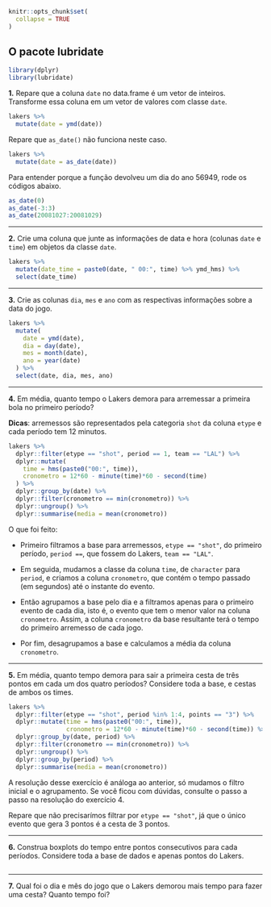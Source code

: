 ```r
knitr::opts_chunk$set(
  collapse = TRUE
)
```

## O pacote lubridate

```r
library(dplyr)
library(lubridate)
```


**1.** Repare que a coluna `date` no data.frame é um vetor de inteiros. Transforme essa coluna em um vetor de valores com classe `date`.

```r
lakers %>% 
  mutate(date = ymd(date))
```

Repare que `as_date()` não funciona neste caso.

```r
lakers %>%
  mutate(date = as_date(date))
```

Para entender porque a função devolveu um dia do ano 56949, rode os códigos abaixo.

```r
as_date(0)
as_date(-3:3)
as_date(20081027:20081029)
```

---

**2.** Crie uma coluna que junte as informações de data e hora (colunas `date` e `time`) em objetos da classe `date`.

```r
lakers %>% 
  mutate(date_time = paste0(date, " 00:", time) %>% ymd_hms) %>% 
  select(date_time)
```

---

**3.** Crie as colunas `dia`, `mes` e `ano` com as respectivas informações sobre a data do jogo.

```r
lakers %>%
  mutate(
    date = ymd(date),
    dia = day(date),
    mes = month(date),
    ano = year(date)
  ) %>% 
  select(date, dia, mes, ano)
```

---

**4.** Em média, quanto tempo o Lakers demora para arremessar a primeira bola no primeiro período?

**Dicas**: arremessos são representados pela categoria `shot` da coluna `etype` e cada período tem 12 minutos.


```r
lakers %>% 
  dplyr::filter(etype == "shot", period == 1, team == "LAL") %>% 
  dplyr::mutate(
    time = hms(paste0("00:", time)),
    cronometro = 12*60 - minute(time)*60 - second(time)
  ) %>% 
  dplyr::group_by(date) %>% 
  dplyr::filter(cronometro == min(cronometro)) %>% 
  dplyr::ungroup() %>% 
  dplyr::summarise(media = mean(cronometro))
```

O que foi feito:

- Primeiro filtramos a base para arremessos, `etype == "shot"`, do primeiro período, `period == `, que fossem do Lakers, `team == "LAL"`. 

- Em seguida, mudamos a classe da coluna `time`, de `character` para `period`, e criamos a coluna `cronometro`, que contém o tempo passado (em segundos) até o instante do evento.

- Então agrupamos a base pelo dia e a filtramos apenas para o primeiro evento de cada dia, isto é, o evento que tem o menor valor na coluna `cronometro`. Assim, a coluna `cronometro` da base resultante terá o tempo do primeiro arremesso de cada jogo.

- Por fim, desagrupamos a base e calculamos a média da coluna `cronometro`.

---

**5.** Em média, quanto tempo demora para sair a primeira cesta de três pontos em cada um dos quatro períodos? Considere toda a base, e cestas de ambos os times.

```r
lakers %>% 
  dplyr::filter(etype == "shot", period %in% 1:4, points == "3") %>% 
  dplyr::mutate(time = hms(paste0("00:", time)),
                cronometro = 12*60 - minute(time)*60 - second(time)) %>% 
  dplyr::group_by(date, period) %>% 
  dplyr::filter(cronometro == min(cronometro)) %>% 
  dplyr::ungroup() %>%
  dplyr::group_by(period) %>% 
  dplyr::summarise(media = mean(cronometro))
```

A resolução desse exercício é análoga ao anterior, só mudamos o filtro inicial e o agrupamento. Se você ficou com dúvidas, consulte o passo a passo na resolução do exercício 4.

Repare que não precisarímos filtrar por `etype == "shot"`, já que o único evento que gera 3 pontos é a cesta de 3 pontos.

---

**6.** Construa boxplots do tempo entre pontos consecutivos para cada períodos. Considere toda a base de dados e apenas pontos do Lakers.

```r

```


---

**7.** Qual foi o dia e mês do jogo que o Lakers demorou mais tempo para fazer uma cesta? Quanto tempo foi?

```r

```



